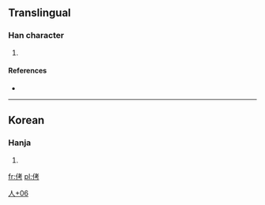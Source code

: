 ==Translingual==

===Han character===
{{Han char|rn=9|rad=人|as=06|sn=8|four=|canj=人十大尸 (OJKS)}}

# {{defn|Han|sort=人06}}

====References====
* {{Han ref|kx=0102.291|dj=0218.161|hdz=10144.011|uh=4FA4|ud=20388}}

----

==Korean==

===Hanja===
{{ko-hanja|hangeul=[[고]]|rv=go|mr=ko}}

# {{defn|Korean|sort=人06}}

[[Category:Korean-only CJKV Characters|人+06]]

[[fr:侤]]
[[pl:侤]]